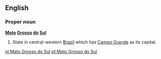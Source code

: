==English==

===Proper noun===
'''[[Mato]] [[Grosso]] [[do]] [[Sul]]'''

#State in central-western [[Brazil]] which has [[Campo Grande]] as its capital.

[[nl:Mato Grosso do Sul]]
[[pt:Mato Grosso do Sul]]